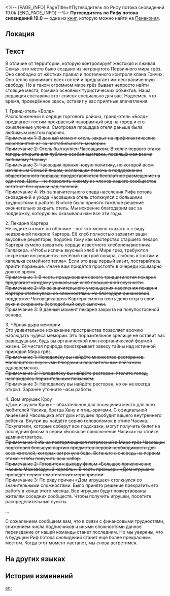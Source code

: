 <%-- [PAGE_INFO]
PageTitle=#Путеводитель по Рифу потока сновидений 19.0#
[END_PAGE_INFO] --%>
{{Дополнить}}
{{Книга Инфобокс
|id           = 348
|Название     = 
|Изображение  = Предмет Книга Пенакония.png
|Мир          = Пенакония
|Томов        = 1
|Автор        = <!--нужно добавить-->
|Описание     = Этот путеводитель претерпел многочисленные редакции, чтобы каждый гость Рифа потока сновидений получил незабываемые впечатления от путешествия.
|Том1         = {{tx}}
|Источник1    = {{tx|Отсутствует источник}}
|Персонажи    = 
|Фракции      = 
}}
'''Путеводитель по Рифу потока сновидений 19.0''' — одна из [[Книги|книг]], которую можно найти на [[Пенакония]].

==Локация==
{{Отметка карты|<!--название карты-->|<!--id отметки-->}}

==Текст==
В отличие от территории, которую контролирует жестокая и лживая Семья, это место было создано из нетронутого Первичного мира грёз. Оно свободно от жёстких правил и постоянного контроля клана Гончих. Оно тепло принимает всех гостей и предлагает им неограниченную свободу. Но в таком огромном мире грёз бывает непросто найти стоящие места, помимо основных туристических объектов. Наша редакция составила этот список специально для вас. Надеемся, что время, проведённое здесь, оставит у вас приятные впечатления.

1. Гранд-отель «Болд»<br />
Расположенный в сердце торгового района, гранд-отель «Болд» предлагает гостям прекрасный панорамный вид на город и его оживлённые улочки. Смотровая площадка отеля раньше была любимым местом парочек.<br /><s>Примечания 1: В данный момент отель закрыт на профилактические мероприятия из-за нестабильности мемории.</s><br /><s>Примечание 2: Отель был куплен Часовщиком. В холле первого этажа теперь открыта для публики особая выставка, посвящённая всеми любимому Часику.</s><br /><s>Примечание 3: Часовщик принял новую политику, по которой всем изгнанным Семьёй лицам, желающим помочь в поддержании общественного порядка, предоставляется бесплатное размещение на один год. Цель - не позволить никому из членов нашего сообщества остаться без крыши над головой.</s><br />Примечание 4: Из-за значительного спада населения Рифа потока сновидений и ухода Часовщика отель столкнулся с большими трудностями в работе. В итоге было принято тяжёлое решение окончательно закрыть отель. Мы искренне благодарим вас за поддержку, которую вы оказывали нам все эти годы.

2. Пекарня Картера<br />
Не судите о книге по обложке - вот что можно сказать о с виду невзрачной пекарне Картера. Её хлеб полностью захватит ваши вкусовые рецепторы, подобно тому как мастерство старшего пекаря Картера сумело захватить сердце известного хлебоненавистника Галлахера. «Чтобы испечь вкусный хлеб в Мире грёз, требуются секретные ингредиенты: весёлый настрой повара, любовь к гостям и капелька семейного тепла». Если это ваш первый визит, постарайтесь прийти пораньше. Иначе вам придётся простоять в очереди кошмарно долгое время.<br /><s>Примечание 1: В честь празднования своего тридцатилетия пекарня предлагает каждому уникальный хлеб повышенной вкусности.</s><br /><s>Примечание 2: Из-за значительного уменьшения населения пекарня Картера столкнулась со сложностями. Но благодаря финансовой поддержке Часовщика дочь Картера смогла взять дело отца в свои руки и сохранить бесподобный вкус выпечки.</s><br />Примечание 3: В данный момент пекарня закрыта на полупостоянной основе.

3. Чёрная дыра мемории<br />
Это удивительное искажение пространства позволяет воочию наблюдать чудеса мемории. Это поразительное зрелище не оставит вас равнодушным, будь вы органической или неорганической формой жизни. Её чистая природа приоткрывает завесу тайны над истинной природой Мира грёз.<br /><s>Примечание 1: Неподалёку вы найдёте множество ресторанов. Насладитесь вкусными блюдами и поразительным пейзажем одновременно.</s><br /><s>Примечание 2: Неподалёку вы найдёте ресторан. Утолите голод, наслаждаясь поразительным пейзажем.</s><br />Примечание 3: Неподалёку вы найдёте ресторан, но он не всегда открыт. Заранее уточните часы работы.

4. Дом игрушек Кроу<br />
«Дом игрушек Кроу» - обязательное для посещения место для всех любителей Часика, братца Хану и птиц-оригами. С официальной лицензией Часовщика этот дом игрушек пробудит вашего внутреннего ребёнка. Внутри вы найдёте серию головоломок в стиле Часика. Покупатели, которые соберут все подсказки, могут получить билет на последний фильм в серии «Большое приключение Часика» на стойке администратора.<br /><s>Примечание 1: Из-за повторяющихся потрясений в Мире грёз Часовщик подготовил большую партию предметов первой необходимости для всех жителей, которых затронула беда. Встаньте в очередь на первом этаже, чтобы получить ваш набор.</s><br /><s>Примечание 2: Готовится к выходу фильм «Большое приключение Часика: Межзвёздный корабль». В честь премьеры «Дом игрушек» проведёт серию тематических мероприятий.</s><br />Примечание 3: По ряду причин «Дом игрушек» столкнулся со значительными сложностями. Было принято решение прекратить его работу в конце этого месяца. Все игрушки будут пожертвованы жителям соседних сообществ. Чтобы получить игрушки, посетите распределительные пункты.

...

С сожалением сообщаем вам, что в связи с финансовыми трудностями, снижением числа подписчиков и иными сложностями данное переиздание от нашей команды станет последним. Но мы уверены, что в будущем Риф потока сновидений станет ещё более прекрасным местом. Когда этот момент настанет, мы снова встретимся.

==На других языках==
{{На других языках
|en   = Dreamflux Reef Travel Guide 19.0
|zhs  = 流梦礁旅行指南19.0
|zht  = 流夢礁旅行指南19.0
|ja   = ドリームリーフ旅行ガイド19.0
|ko   = 꿈이 흐르는 암초 여행 가이드 19.0
|es   = Guía de viaje del Arrecife Flujosueño 19.0
|fr   = Guide de voyage du Bastion flonirique 19.0
|ru   = Путеводитель по Рифу потока сновидений 19.0
|th   = คู่มือการเดินทางในแนวฝันร่วงโรย 19.0
|vi   = Hướng Dẫn Du Lịch Rạn Đá Ngầm Lưu Mộng 19.0
|de   = Reiseführer für Traumfluss-Riff 19.0
|id   = Panduan Jalan-Jalan di Dreamflux Reef 19.0
|pt   = Guia de Viagem do Recife do Fluxonírico 19.0
}}

==История изменений==
{{История изменений|3.5}}

[[en:]]